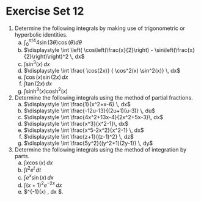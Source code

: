 # Exercise Set 12 {-}

1. Determine the following integrals by making use of trigonometric or hyperbolic identities.
    a. $\displaystyle \int_0^{\pi/4}4\sin(3\theta)\cos(\theta)d\theta$
    a. $\displaystyle \int \left( \cos\left(\frac{x}{2}\right) - \sin\left(\frac{x}{2}\right)\right)^2 \, dx$
    a. $\displaystyle \int \sin^3(x)\, dx$
    a. $\displaystyle \int \frac{ \cos(2x)} { \cos^2(x) \sin^2(x)} \, dx$
    a. $\displaystyle \int \cos(x) \sin(2x) \, dx$
    a. $\displaystyle \int \tan(2x) \,dx$
    a. $\displaystyle \int \sinh^3(x) \cosh^2(x)$

1. Determine the following integrals using the method of partial fractions.
    a. $\displaystyle \int \frac{1}{x^2+x-6} \, dx$
    a. $\displaystyle \int \frac{-12u-13}{(2u+1)(u-3)} \, du$
    a. $\displaystyle \int \frac{4x^2+13x-4}{2x^2+5x-3}\, dx$
    a. $\displaystyle \int \frac{x^3}{x^2-1}\, dx$
    a. $\displaystyle \int \frac{x^5-2x^2}{x^2-1} \, dx$
    a. $\displaystyle \int \frac{z+1}{(z-1)^2} \, dz$
    a. $\displaystyle \int \frac{5y^2}{(y^2+1)(2y-1)} \, dy$

1. Determine the following integrals using the method of integration by parts.
    a. $\displaystyle \int x \cos(x) \,dx$
    a. $\displaystyle \int t^2 e^{t} \, dt$
    a. $\displaystyle \int e^{x}\sin(x) \, dx$
    a. $\displaystyle \int (x+1)^2 e^{-2x} \, dx$
    a. $\displaystyle \int \sin^{-1}(x) \, dx $.